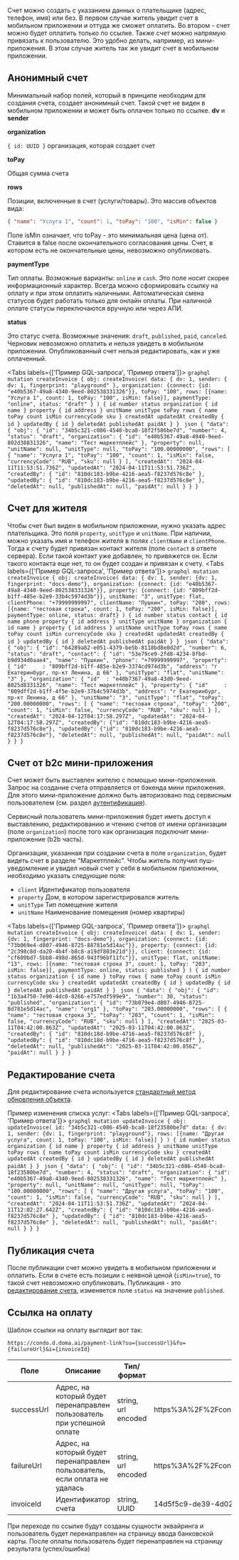 Счет можно создать с указанием данных о плательщике (адрес, телефон, имя) или без.
В первом случае житель увидит счет в мобильном приложении и оттуда же сможет оплатить.
Во втором - счет можно будет оплатить только по ссылке.
Также счет можно напрямую привязать к пользователю. Это удобно делать, например, из мини-приложения.
В этом случае житель так же увидит счет в мобильном приложении.

## Анонимный счет
Минимальный набор полей, который в принципе необходим для создания счета, создает анонимный счет.
Такой счет не виден в мобильном приложении и может быть оплачен только по ссылке.
**dv** и **sender**

**organization**

`{ id: UUID }` организация, которая создает счет

**toPay**

Общая сумма счета

**rows**

Позиции, включенные в счет (услуги/товары). Это массив объектов вида:

```json
{ "name": "Услуга 1", "count": 1, "toPay": "100", "isMin": false }
```

Поле isMin означает, что toPay - это минимальная цена (цена от). Ставится в false после окончательного согласования цены.
<Alert type="warning">
    Счет, в котором есть не окончательные цены, невозможно опубликовать.
</Alert>

**paymentType**

Тип оплаты. Возможные варианты: `online` и `cash`. Это поле носит скорее информационный характер.
Всегда можно сформировать ссылку на оплату и при этом оплатить наличными.
<Alert type="warning">
    Автоматическая смена статусов будет работать только для онлайн оплаты. При наличной оплате статусы переключаются
    вручную или через АПИ.
</Alert>

**status**

Это статус счета. Возможные значения: `draft`, `published`, `paid`, `canceled`.
Черновик невозможно оплатить и нельзя увидеть в мобильном приложении.
Опубликованный счет нельзя редактировать, как и уже оплаченный.

<Tabs labels={['Пример GQL-запроса', 'Пример ответа']}>
    ```graphql
    mutation createInvoice {
      obj: createInvoice(
        data: {
          dv: 1,
          sender: { dv: 1, fingerprint: "playground" },
          organization: {connect: {id: "e40b5367-49a8-4340-9eed-802538331326"}},
          toPay: "100",
          rows: [{name: "Услуга 1", count: 1, toPay: "100", isMin: false}],
          paymentType: "online", status: "draft"
        }
      ) {
        id
        number
        status
        organization {
          id
          name
        }
        property {
          id
          address
        }
        unitName
        unitType
        toPay
        rows {
          name
          toPay
          count
          isMin
          currencyCode
          sku
        }
        createdAt
        updatedAt
        createdBy {
          id
        }
        updatedBy {
          id
        }
        deletedAt
        publishedAt
        paidAt
      }
    }
    ```
    ```json
    {
      "data": {
        "obj": {
          "id": "34b5c321-c086-4540-bca8-18f2f586be7d",
          "number": 4,
          "status": "draft",
          "organization": {
            "id": "e40b5367-49a8-4940-9eed-802d38831326",
            "name": "Тест маркетплейс"
          },
          "property": null,
          "unitName": null,
          "unitType": null,
          "toPay": "100.00000000",
          "rows": [
            {
              "name": "Услуга 1",
              "toPay": "100",
              "count": 1,
              "isMin": false,
              "currencyCode": "RUB",
              "sku": null
            }
          ],
          "createdAt": "2024-04-11T11:53:51.736Z",
          "updatedAt": "2024-04-11T11:53:51.736Z",
          "createdBy": {
            "id": "810dc183-b9be-4216-aea5-f8237d576c8e"
          },
          "updatedBy": {
            "id": "810dc183-b9be-4216-aea5-f8237d576c8e"
          },
          "deletedAt": null,
          "publishedAt": null,
          "paidAt": null
        }
      }
    }
    ```
</Tabs>

## Счет для жителя
Чтобы счет был виден в мобильном приложении, нужно указать адрес плательщика.
Это поля `property`, `unitType` и `unitName`. При наличии, можно указать имя и телефон жителя в полях `clientName` и `clientPhone`.
Тогда к счету будет привязан контакт жителя (поле `contact` в ответе сервера).
Если такой контакт уже добавлен, то привяжется он. Если такого контакта еще нет, то он будет создан и привязан к счету.
<Tabs labels={['Пример GQL-запроса', 'Пример ответа']}>
    ```graphql
    mutation createInvoice {
      obj: createInvoice(
        data: {
          dv: 1,
          sender: {dv: 1, fingerprint: "docs-demo"},
          organization: {connect: {id: "e40b5367-49a8-4340-9eed-802538331326"}},
          property: {connect: {id: "809bff2d-b1ff-485e-b2e9-33b4c5974d3b"}},
          unitName: "3",
          unitType: flat,
          clientPhone: "+79999999997",
          clientName: "Пушкин",
          toPay: "200",
          rows: [{name: "тестовая строка", count: 1, toPay: "200", isMin: false}],
          paymentType: online,
          status: draft}
      ) {
        id
        number
        status
        contact {
          id
          name
          phone
          property {
            id
            address
          }
          unitType
          unitName
        }
        organization {
          id
          name
        }
        property {
          id
          address
        }
        unitName
        unitType
        toPay
        rows {
          name
          toPay
          count
          isMin
          currencyCode
          sku
        }
        createdAt
        updatedAt
        createdBy {
          id
        }
        updatedBy {
          id
        }
        deletedAt
        publishedAt
        paidAt
      }
    }
    ```
    ```json
    {
      "data": {
        "obj": {
          "id": "64289a82-e051-4379-be5b-8118bd8e0d2d",
          "number": 6,
          "status": "draft",
          "contact": {
            "id": "53e79ce9-2fd8-4234-8fbd-b9d934d0aae4",
            "name": "Пушкин",
            "phone": "+79999999997",
            "property": {
              "id"     : "809bff2d-b1ff-485e-b2e9-3374cd974d3b",
              "address": "г Екатеринбург, пр-кт Ленина, д 66"
            },
            "unitType": "flat",
            "unitName": "3"
          },
          "organization": {
            "id"  : "e40b7367-49a8-43d0-9eed-8025d8331326",
            "name": "Тест маркетплейс"
          },
          "property": {
            "id"     : "809dff2d-b1ff-4f5e-b2e9-37b4c5974d3b",
            "address": "г Екатеринбург, пр-кт Ленина, д 66"
          },
          "unitName": "3",
          "unitType": "flat",
          "toPay": "200.00000000",
          "rows": [
            {
              "name": "тестовая строка",
              "toPay": "200",
              "count": 1,
              "isMin": false,
              "currencyCode": "RUB",
              "sku": null
            }
          ],
          "createdAt": "2024-04-12T04:17:58.297Z",
          "updatedAt": "2024-04-12T04:17:58.297Z",
          "createdBy": {"id": "810dc183-b9be-4216-aea5-f8237d576c8e"},
          "updatedBy": {"id": "810dc183-b9be-4216-aea5-f8237d576c8e"},
          "deletedAt": null,
          "publishedAt": null,
          "paidAt": null
        }
      }
    }
    ```
</Tabs>

## Счет от b2c мини-приложения
Счет может быть выставлен жителю с помощью мини-приложения. Запрос на создание счета отправляется от бэкенда мини приложения.
Для этого мини-приложение должно быть авторизовано под сервисным пользователем (см. раздел [аутентификация](/docs/api/examples/auth#authenticateuserwithpassword)).

Сервисный пользователь мини-приложения будет иметь доступ к выставлению, редактированию и чтению счетов от имени
организации (поле `organization`) после того как организация подключит мини-приложение (b2b часть).

Организация, указанная при создании счета в поле `organization`, будет видеть счет в разделе "Маркетплейс".
Чтобы житель получил пуш-уведомление и увидел новый счет у себя в мобильном приложении, необходимо указать следующие поля:

- `client` Идентификатор пользователя
- `property` Дом, в котором зарегистрировался житель
- `unitType` Тип помещение жителя
- `unitName` Наименование помещения (номер квартиры)

<Tabs labels={['Пример GQL-запроса', 'Пример ответа']}>
    ```graphql
    mutation createInvoice {
      obj: createInvoice(
        data: {
          dv: 1,
          sender: {dv: 1, fingerprint: "docs-demo"},
          organization: {connect: {id: "73b069e4-d807-4946-8725-88781e5d14ac"}},
          property: {connect: {id: "2c398c8d-da20-4b4f-b8c8-a19df803e21d"}},
          client: {connect: {id: "cf609bd7-5bb8-498d-865d-943f96bf11fc"}},
          unitType: flat,
          unitName: "13",
          rows: [{name: "тестовая строка 3", count: 1, toPay: "203", isMin: false}],
          paymentType: online,
          status: published
        }
      ) {
        id
        number
        status
        organization {
          id
          name
        }
        toPay
        rows {
          name
          toPay
          count
          isMin
          currencyCode
          sku
        }
        createdAt
        updatedAt
        createdBy {
          id
        }
        updatedBy {
          id
        }
        deletedAt
        publishedAt
        paidAt
      }
    }
    ```
    ```json
    {
      "data": {
        "obj": {
          "id": "1b3a4750-7e90-4dc0-8266-e757edf599e9",
          "number": 30,
          "status": "published",
          "organization": {
            "id": "73b079e4-d807-4946-8725-8d781e5d14ac",
            "name": "org1"
          },
          "toPay": "203.00000000",
          "rows": [
            {
              "name": "тестовая строка 3",
              "toPay": "203",
              "count": 1,
              "isMin": false,
              "currencyCode": "RUB",
              "sku": null
            }
          ],
          "createdAt": "2025-03-11T04:42:00.863Z",
          "updatedAt": "2025-03-11T04:42:00.863Z",
          "createdBy": {
            "id": "810dc18d-b9be-4716-aea5-f8237d576c8f"
          },
          "updatedBy": {
            "id": "810dc18d-b9be-4716-aea5-f8237d576c8f"
          },
          "deletedAt": null,
          "publishedAt": "2025-03-11T04:42:00.856Z",
          "paidAt": null
        }
      }
    }
    ```
</Tabs>
## Редактирование счета
Для редактирование счета используется [стандартный метод обновления объекта](/docs/api/about#методы-для-работы-с-объектами).

Пример изменения списка услуг:
<Tabs labels={['Пример GQL-запроса', 'Пример ответа']}>
    ```graphql
    mutation updateInvoice {
      obj: updateInvoice(
        id: "34b5c321-c086-4540-bca8-18f23580be7d"
        data: {
          dv: 1,
          sender: {dv: 1, fingerprint: "playground"},
          rows: [{name: "Другая услуга", count: 1, toPay: "100", isMin: false}]
        }
      ) {
        id
        number
        status
        organization {
          id
          name
        }
        property {
          id
          address
        }
        unitName
        unitType
        toPay
        rows {
          name
          toPay
          count
          isMin
          currencyCode
          sku
        }
        createdAt
        updatedAt
        createdBy {
          id
        }
        updatedBy {
          id
        }
        deletedAt
        publishedAt
        paidAt
      }
    }
    ```
    ```json
    {
      "data": {
        "obj": {
          "id": "34b5c321-c086-4540-bca8-18f23580be7d",
          "number": 4,
          "status": "draft",
          "organization": {
            "id": "e40b5367-49a8-4340-9eed-802538331326",
            "name": "Тест маркетплейс"
          },
          "property": null,
          "unitName": null,
          "unitType": null,
          "toPay": "100.00000000",
          "rows": [
            {
              "name": "Другая услуга",
              "toPay": "100",
              "count": 1,
              "isMin": false,
              "currencyCode": "RUB",
              "sku": null
            }
          ],
          "createdAt": "2024-04-11T11:53:51.736Z",
          "updatedAt": "2024-04-11T12:02:27.642Z",
          "createdBy": {
            "id": "810dc183-b9be-4216-aea5-f8237d576c8e"
          },
          "updatedBy": {
            "id": "810dc183-b9be-4216-aea5-f8237d576c8e"
          },
          "deletedAt": null,
          "publishedAt": null,
          "paidAt": null
        }
      }
    }
    ```
</Tabs>

## Публикация счета
После публикации счет можно увидеть в мобильном приложении и оплатить.
Если в счете есть позиции с неявной ценой (`isMin=true`), то такой счет невозможно опубликовать.
Публикация - это [редактирование счета](#редактирование-счета), изменяется поле `status` на значение `published`.

## Ссылка на оплату
Шаблон ссылки на оплату выглядит вот так:
```
https://condo.d.doma.ai/payment-link?su={successUrl}&fu={failureUrl}&i={invoiceId}
```

| Поле       | Описание                                                                   | Тип/формат          | Пример                                                                    |
|------------|----------------------------------------------------------------------------|---------------------|---------------------------------------------------------------------------|
| successUrl | Адрес, на который будет перенаправлен пользователь при успешной оплате     | string, url encoded | https%3A%2F%2Fcondo.d.doma.ai%2Fmarketplace%2Finvoice%2Fpayment%2Fsuccess |
| failureUrl | Адрес, на который будет перенаправлен пользователь, если оплата не удалась | string, url encoded | https%3A%2F%2Fcondo.d.doma.ai%2Fmarketplace%2Finvoice%2Fpayment%2Ffailure |
| invoiceId  | Идентификатор счета                                                        | string, UUID        | 14d5f5c9-de39-4d02-9116-6a2e501e54e1                                      |

При переходе по ссылке будут созданы сущности эквайринга и пользователь будет перенаправлен на страницу ввода банковской карты. После оплаты пользователь будет перенаправлен на страницу результата (успех/ошибка)
